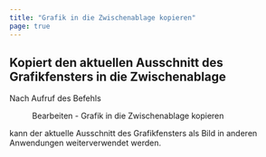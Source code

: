 ```yaml
---
title: "Grafik in die Zwischenablage kopieren"
page: true
---
```

## Kopiert den aktuellen Ausschnitt des Grafikfensters in die Zwischenablage

Nach Aufruf des Befehls  <Menu>Bearbeiten - Grafik in die Zwischenablage kopieren</Menu>  kann der aktuelle Ausschnitt des Grafikfensters als Bild in anderen Anwendungen weiterverwendet werden.
